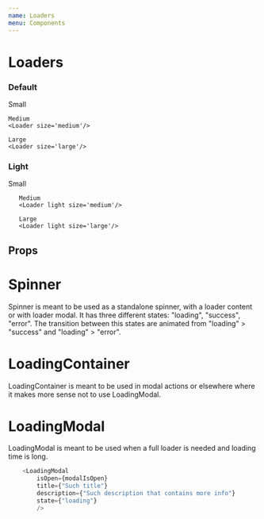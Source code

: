 ```yaml
---
name: Loaders
menu: Components
---
```



# Loaders

<PackageMetadata pkg={pkg}/>

### Default
<Playground>
    Small
    <Loader/>

    Medium
    <Loader size='medium'/>

    Large
    <Loader size='large'/>
</Playground>

### Light
<BackgroundBox>
       Small
       <Loader light/>

       Medium
       <Loader light size='medium'/>

       Large
       <Loader light size='large'/>
</BackgroundBox>

## Props
<Props of={Loader} />

# Spinner
Spinner is meant to be used as a standalone spinner, with a loader content or with loader modal.
It has three different states: "loading", "success", "error". The transition between this states
are animated from "loading" > "success" and "loading" > "error". 

<Playground>
    <SpinnerExample />
</Playground>

<Props of={Spinner} />

# LoadingContainer
LoadingContainer is meant to be used in modal actions or elsewhere where it makes more sense not to use
LoadingModal. 

<Playground>
    <LoadingContainer title={"So much title"} description={"This loader will load for ever and ever and ever..."}/>
</Playground>

<Props of={LoadingContainer} />

# LoadingModal
LoadingModal is meant to be used when a full loader is needed and loading time is long.

<Playground>
    <LoadingModalExample />
</Playground>

```js
    <LoadingModal
        isOpen={modalIsOpen}
        title={"Such title"}
        description={"Such description that contains more info"}
        state={"loading"}
        />
```

<Props of={LoadingModal} />
